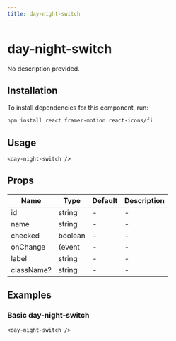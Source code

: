 ```yaml
---
title: day-night-switch
---
```


# day-night-switch

No description provided.

## Installation
To install dependencies for this component, run:
```bash
npm install react framer-motion react-icons/fi
```

## Usage
```tsx
<day-night-switch />
```

## Props
| Name      | Type     | Default | Description                 |
|-----------|----------|---------|-----------------------------|
| id | string | - | - |
| name | string | - | - |
| checked | boolean | - | - |
| onChange | (event | - | - |
| label | string | - | - |
| className? | string | - | - |

## Examples

### Basic day-night-switch
```tsx
<day-night-switch />
```


